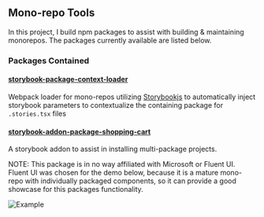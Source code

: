 ## Mono-repo Tools

In this project, I build npm packages to assist with building & maintaining monorepos. The packages currently available are listed below.

### Packages Contained

#### [storybook-package-context-loader](https://github.com/willwill96/mono-repo-tools/blob/master/packages/storybook-package-context-loader)

Webpack loader for mono-repos utilizing [Storybookjs](https://storybook.js.org/) to automatically inject storybook parameters to contextualize the containing package for `.stories.tsx` files

#### [storybook-addon-package-shopping-cart](https://github.com/willwill96/mono-repo-tools/blob/master/packages/storybook-addon-package-shopping-cart)

A storybook addon to assist in installing multi-package projects.

NOTE: This package is in no way affiliated with Microsoft or Fluent UI.
Fluent UI was chosen for the demo below, because it is a mature mono-repo with individually packaged components, so it can provide a good showcase for this packages functionality.

![Example](https://github.com/willwill96/mono-repo-tools/raw/master/assets/gifs/storybook-addon-package-shopping-cart.gif)
